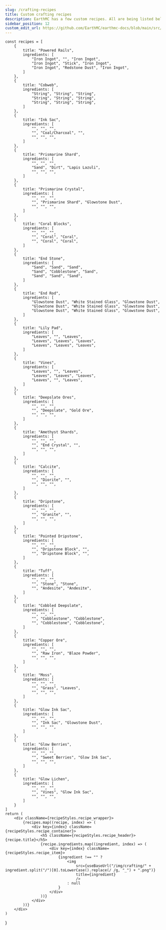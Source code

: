 ```yaml
---
slug: /crafting-recipes
title: Custom crafting recipes
description: EarthMC has a few custom recipes. All are being listed below.
sidebar_position: 12
custom_edit_url: https://github.com/EarthMC/earthmc-docs/blob/main/src/docs/crafting.mdx
---
```



    const recipes = [
        {
            title: "Powered Rails",
            ingredients: [
                "Iron Ingot", "", "Iron Ingot",
                "Iron Ingot", "Stick", "Iron Ingot",
                "Iron Ingot", "Redstone Dust", "Iron Ingot",
            ]
        },
        {
            title: "Cobweb",
            ingredients: [
                "String", "String", "String",
                "String", "String", "String",
                "String", "String", "String",
            ]
        },
        {
            title: "Ink Sac",
            ingredients: [
                "", "", "",
                "", "Coal/Charcoal", "",
                "", "", "",
            ]
        },
        {
            title: "Prismarine Shard",
            ingredients: [
                "", "", "",
                "Sand", "Dirt", "Lapis Lazuli",
                "", "", "",
            ]
        },
        {
            title: "Prismarine Crystal",
            ingredients: [
                "", "", "",
                "", "Prismarine Shard", "Glowstone Dust",
                "", "", "",
            ]
        },
        {
            title: "Coral Blocks",
            ingredients: [
                "", "", "",
                "", "Coral", "Coral",
                "", "Coral", "Coral",
            ]
        },
        {
            title: "End Stone",
            ingredients: [
                "Sand", "Sand", "Sand",
                "Sand", "Cobblestone", "Sand",
                "Sand", "Sand", "Sand",
            ]
        },
        {
            title: "End Rod",
            ingredients: [
                "Glowstone Dust", "White Stained Glass", "Glowstone Dust",
                "Glowstone Dust", "White Stained Glass", "Glowstone Dust",
                "Glowstone Dust", "White Stained Glass", "Glowstone Dust",
            ]
        },
        {
            title: "Lily Pad",
            ingredients: [
                "Leaves", "", "Leaves",
                "Leaves", "Leaves", "Leaves",
                "Leaves", "Leaves", "Leaves",
            ]
        },
        {
            title: "Vines",
            ingredients: [
                "Leaves", "", "Leaves",
                "Leaves", "Leaves", "Leaves",
                "Leaves", "", "Leaves",
            ]
        },
        {
            title: "Deepslate Ores",
            ingredients: [
                "", "", "",
                "", "Deepslate", "Gold Ore",
                "", "", "",
            ]
        },
        {
            title: "Amethyst Shards",
            ingredients: [
                "", "", "",
                "", "End Crystal", "",
                "", "", "",
            ]
        },
        {
            title: "Calcite",
            ingredients: [
                "", "", "",
                "", "Diorite", "",
                "", "", "",
            ]
        },
        {
            title: "Dripstone",
            ingredients: [
                "", "", "",
                "", "Granite", "",
                "", "", "",
            ]
        },
        {
            title: "Pointed Dripstone",
            ingredients: [
                "", "", "",
                "", "Dripstone Block", "",
                "", "Dripstone Block", "",
            ]
        },
        {
            title: "Tuff",
            ingredients: [
                "", "", "",
                "", "Stone", "Stone",
                "", "Andesite", "Andesite",
            ]
        },
        {
            title: "Cobbled Deepslate",
            ingredients: [
                "", "", "",
                "", "Cobblestone", "Cobblestone",
                "", "Cobblestone", "Cobblestone",
            ]
        },
        {
            title: "Copper Ore",
            ingredients: [
                "", "", "",
                "", "Raw Iron", "Blaze Powder",
                "", "", "",
            ]
        },
        {
            title: "Moss",
            ingredients: [
                "", "", "",
                "", "Grass", "Leaves",
                "", "", "",
            ]
        },
        {
            title: "Glow Ink Sac",
            ingredients: [
                "", "", "",
                "", "Ink Sac", "Glowstone Dust",
                "", "", "",
            ]
        },
        {
            title: "Glow Berries",
            ingredients: [
                "", "", "",
                "", "Sweet Berries", "Glow Ink Sac",
                "", "", "",
            ]
        },
        {
            title: "Glow Lichen",
            ingredients: [
                "", "", "",
                "", "Vines", "Glow Ink Sac",
                "", "", "",
            ]
        }
    ]
    return (
        <div className={recipeStyles.recipe_wrapper}>
            {recipes.map((recipe, index) => (
                <div key={index} className={recipeStyles.recipe_container}>
                    <h5 className={recipeStyles.recipe_header}>{recipe.title}</h5>
                    {recipe.ingredients.map((ingredient, index) => (
                        <div key={index} className={recipeStyles.recipe_item}>
                            {ingredient !== "" ?
                                <img
                                    src={useBaseUrl("/img/crafting/" + ingredient.split("/")[0].toLowerCase().replace(/ /g, "_") + ".png")}
                                    title={ingredient}
                                    />
                                : null
                            }
                        </div>
                    ))}
                </div>
            ))}
        </div>
    )
}

<Recipes />
